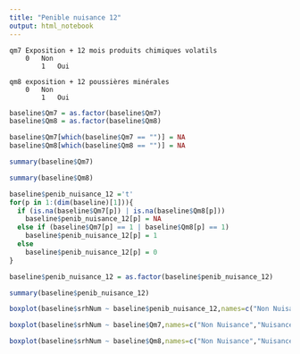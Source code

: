 ---
title: "Penible nuisance 12"
output: html_notebook
---

	qm7	Exposition + 12 mois produits chimiques volatils	
	    0	Non				
			1	Oui					
									
	qm8	exposition + 12 poussières minérales	
	    0	Non					
			1	Oui					
```{r}
baseline$Qm7 = as.factor(baseline$Qm7)
baseline$Qm8 = as.factor(baseline$Qm8)
```

```{r}
baseline$Qm7[which(baseline$Qm7 == "")] = NA
baseline$Qm8[which(baseline$Qm8 == "")] = NA
```

```{r}
summary(baseline$Qm7)
```

```{r}
summary(baseline$Qm8)
```

```{r}
baseline$penib_nuisance_12 ='t'
for(p in 1:(dim(baseline)[1])){
  if (is.na(baseline$Qm7[p]) | is.na(baseline$Qm8[p]))
    baseline$penib_nuisance_12[p] = NA
  else if (baseline$Qm7[p] == 1 | baseline$Qm8[p] == 1)
    baseline$penib_nuisance_12[p] = 1
  else
    baseline$penib_nuisance_12[p] = 0
}
```

```{r}
baseline$penib_nuisance_12 = as.factor(baseline$penib_nuisance_12)
```

```{r}
summary(baseline$penib_nuisance_12)
```
```{r}
boxplot(baseline$srhNum ~ baseline$penib_nuisance_12,names=c("Non Nuisance","Nuisance"),col=c("blue","pink"))
```
```{r}
boxplot(baseline$srhNum ~ baseline$Qm7,names=c("Non Nuisance","Nuisance"),col=c("blue","pink"))
```
```{r}
boxplot(baseline$srhNum ~ baseline$Qm8,names=c("Non Nuisance","Nuisance"),col=c("blue","pink"))
```
